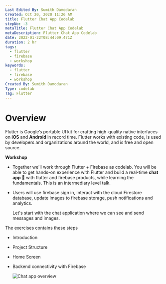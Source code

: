 ```yaml
---
Last Edited By: Sumith Damodaran
Created: Oct 20, 2020 11:26 AM
title: Flutter Chat App Codelab
stepNo: -3
metaTitle: Flutter Chat App Codelab
metaDescription: Flutter Chat App Codelab
date: 2022-01-22T08:44:09.471Z
duration: 2 hr
tags:
  - flutter
  - firebase
  - workshop
keywords:
  - flutter
  - firebase
  - workshop
Created By: Sumith Damodaran
Type: codelab
Tag: Flutter
---
```

# Overview

Flutter is Google’s portable UI kit for crafting high-quality native interfaces on **iOS** and **Android** in record time. Flutter works with existing code, is used by developers and organizations around the world, and is free and open source.

**Workshop**

* Together we'll work through Flutter + Firebase as codelab. You will be able to get hands-on experience with Flutter and build a real-time **chat app** 💬 with flutter and firebase products, while learning the fundamentals. This is an intermediary level talk.
* Users will use firebase sign in, interact with the cloud Firestore database, update images to firebase storage, push notifications and analytics.

  Let's start with the chat application where we can see and send messages and images.

The exercises contains these steps

* Introduction
* Project Structure
* Home Screen
* Backend connectivity with Firebase

  ![Chat app overview ](https://res.cloudinary.com/sitecore/image/upload/c_limit,q_80,w_2000/v1642812522/Codelab/FF363CB8-B4DF-40FC-822D-A15D5B0A22AC_mmqrqq.jpg "Chat app overview ")